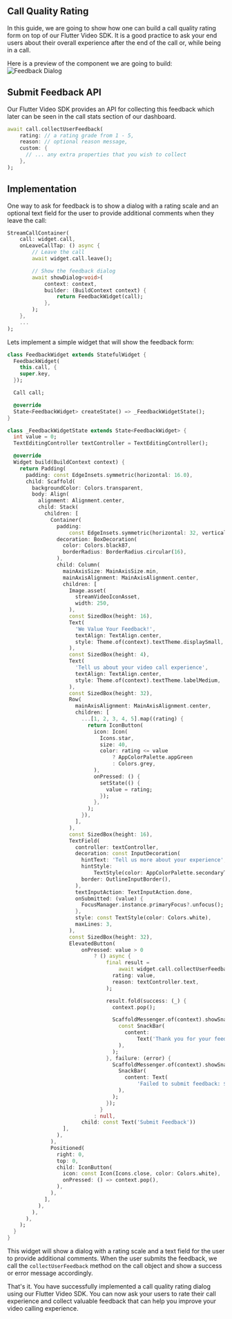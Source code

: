 ## Call Quality Rating

In this guide, we are going to show how one can build a call quality rating form on top of our Flutter Video SDK.
It is a good practice to ask your end users about their overall experience after the end of the call or, while being in a call.

Here is a preview of the component we are going to build:
![Feedback Dialog](../assets/cookbook/feedback_dialog.png)

## Submit Feedback API

Our Flutter Video SDK provides an API for collecting this feedback which later can be seen in the call stats section of our dashboard.

```dart
await call.collectUserFeedback(
    rating: // a rating grade from 1 - 5,
    reason: // optional reason message,
    custom: {
      // ... any extra properties that you wish to collect
    },
);
```

## Implementation

One way to ask for feedback is to show a dialog with a rating scale and an optional text field for the user to provide additional comments when they leave the call:

```dart
StreamCallContainer(
    call: widget.call,
    onLeaveCallTap: () async {
        // Leave the call
        await widget.call.leave();

        // Show the feedback dialog
        await showDialog<void>(
            context: context,
            builder: (BuildContext context) {
                return FeedbackWidget(call);
            },
        );
    },
    ...
);
```

Lets implement a simple widget that will show the feedback form:

```dart
class FeedbackWidget extends StatefulWidget {
  FeedbackWidget(
    this.call, {
    super.key,
  });

  Call call;

  @override
  State<FeedbackWidget> createState() => _FeedbackWidgetState();
}

class _FeedbackWidgetState extends State<FeedbackWidget> {
  int value = 0;
  TextEditingController textController = TextEditingController();

  @override
  Widget build(BuildContext context) {
    return Padding(
      padding: const EdgeInsets.symmetric(horizontal: 16.0),
      child: Scaffold(
        backgroundColor: Colors.transparent,
        body: Align(
          alignment: Alignment.center,
          child: Stack(
            children: [
              Container(
                padding:
                    const EdgeInsets.symmetric(horizontal: 32, vertical: 32),
                decoration: BoxDecoration(
                  color: Colors.black87,
                  borderRadius: BorderRadius.circular(16),
                ),
                child: Column(
                  mainAxisSize: MainAxisSize.min,
                  mainAxisAlignment: MainAxisAlignment.center,
                  children: [
                    Image.asset(
                      streamVideoIconAsset,
                      width: 250,
                    ),
                    const SizedBox(height: 16),
                    Text(
                      'We Value Your Feedback!',
                      textAlign: TextAlign.center,
                      style: Theme.of(context).textTheme.displaySmall,
                    ),
                    const SizedBox(height: 4),
                    Text(
                      'Tell us about your video call experience',
                      textAlign: TextAlign.center,
                      style: Theme.of(context).textTheme.labelMedium,
                    ),
                    const SizedBox(height: 32),
                    Row(
                      mainAxisAlignment: MainAxisAlignment.center,
                      children: [
                        ...[1, 2, 3, 4, 5].map((rating) {
                          return IconButton(
                            icon: Icon(
                              Icons.star,
                              size: 40,
                              color: rating <= value
                                  ? AppColorPalette.appGreen
                                  : Colors.grey,
                            ),
                            onPressed: () {
                              setState(() {
                                value = rating;
                              });
                            },
                          );
                        }),
                      ],
                    ),
                    const SizedBox(height: 16),
                    TextField(
                      controller: textController,
                      decoration: const InputDecoration(
                        hintText: 'Tell us more about your experience',
                        hintStyle:
                            TextStyle(color: AppColorPalette.secondaryText),
                        border: OutlineInputBorder(),
                      ),
                      textInputAction: TextInputAction.done,
                      onSubmitted: (value) {
                        FocusManager.instance.primaryFocus?.unfocus();
                      },
                      style: const TextStyle(color: Colors.white),
                      maxLines: 3,
                    ),
                    const SizedBox(height: 32),
                    ElevatedButton(
                        onPressed: value > 0
                            ? () async {
                                final result =
                                    await widget.call.collectUserFeedback(
                                  rating: value,
                                  reason: textController.text,
                                );

                                result.fold(success: (_) {
                                  context.pop();

                                  ScaffoldMessenger.of(context).showSnackBar(
                                    const SnackBar(
                                      content:
                                          Text('Thank you for your feedback!'),
                                    ),
                                  );
                                }, failure: (error) {
                                  ScaffoldMessenger.of(context).showSnackBar(
                                    SnackBar(
                                      content: Text(
                                          'Failed to submit feedback: $error'),
                                    ),
                                  );
                                });
                              }
                            : null,
                        child: const Text('Submit Feedback'))
                  ],
                ),
              ),
              Positioned(
                right: 0,
                top: 0,
                child: IconButton(
                  icon: const Icon(Icons.close, color: Colors.white),
                  onPressed: () => context.pop(),
                ),
              ),
            ],
          ),
        ),
      ),
    );
  }
}
```

This widget will show a dialog with a rating scale and a text field for the user to provide additional comments. When the user submits the feedback, we call the `collectUserFeedback` method on the call object and show a success or error message accordingly.

That's it. You have successfully implemented a call quality rating dialog using our Flutter Video SDK. You can now ask your users to rate their call experience and collect valuable feedback that can help you improve your video calling experience.
